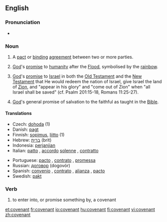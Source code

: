 ==English==

===Pronunciation===
*{{audio|en-us-covenant.ogg|Audio (US)}}

===Noun===
{{en-noun}}

# A [[pact]] or [[binding]] [[agreement]] between two or more parties.
# {{biblical}} [[God]]'s [[promise]] to [[humanity]] after the [[Flood]], symbolised by the [[rainbow]].
# {{biblical}} [[God]]'s [[promise]] to [[Israel]] in both the [[Old Testament]] and the [[New Testament]] that He would redeem the nation of Israel, give Israel the land of [[Zion]], and "appear in his glory" and "come out of Zion" when "all Israel shall be saved" (cf. Psalm 201:15-18, Romans 11:25-27).
# {{biblical}} [[God]]'s general promise of salvation to the faithful as taught in the [[Bible]].

====Translations====
{{top}}
*Czech: [[dohoda]] {{f}} (1)
*Danish: [[pagt]]
*Finnish: [[sopimus]], [[liitto]] (1)
*Hebrew: [[ברית]] (brit) {{f}}
*Indonesia: [[perjanjian]]
*Italian: [[patto]] {{m}}, [[accordo]] [[solenne]] {{m}}, [[contratto]] {{m}}
{{mid}}
*Portuguese: [[pacto]] {{m}}, [[contrato]] {{m}}, [[promessa]] {{f}}
*Russian: [[договор]] (dogovór) {{m}}
*Spanish: [[convenio]] {{m}}, [[contrato]] {{m}}, [[alianza]] {{f}}, [[pacto]] {{m}}
*Swedish: [[pakt]] {{c}}
{{bottom}}

===Verb===
{{en-verb}}

# to enter into, or promise something by, a covenant

[[et:covenant]]
[[fr:covenant]]
[[io:covenant]]
[[hu:covenant]]
[[fi:covenant]]
[[vi:covenant]]
[[zh:covenant]]